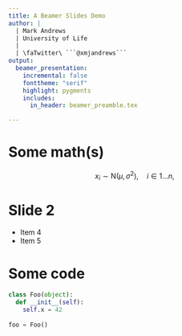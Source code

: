 ```yaml
---
title: A Beamer Slides Demo
author: |
  | Mark Andrews
  | University of Life
  |
  | \faTwitter\ ```@xmjandrews```
output: 
  beamer_presentation:
    incremental: false
    fonttheme: "serif"
    highlight: pygments
    includes: 
      in_header: beamer_preamble.tex

---
```


# Some math(s)
\framesubtitle{With subtitles too (if so desired)}

$$
x_i \sim \mathrm{N}(\mu, \sigma^2),\quad\text{$i \in 1\ldots n$},
$$

# Slide 2

* Item 4
* Item 5

# Some code

```python
class Foo(object):
  def __init__(self):
    self.x = 42
    
foo = Foo()
```